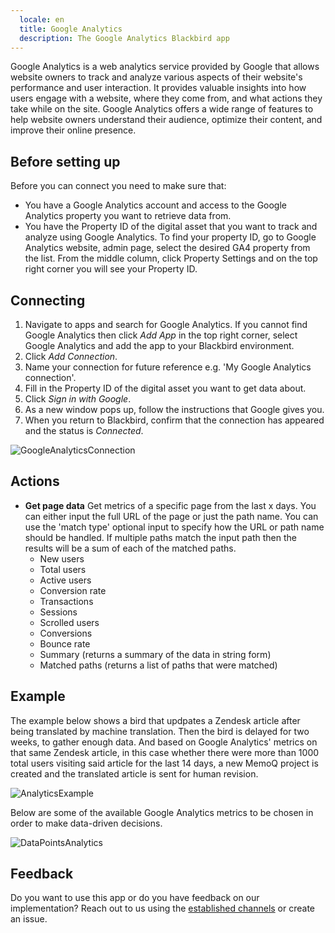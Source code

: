 ```yaml
---
  locale: en
  title: Google Analytics
  description: The Google Analytics Blackbird app
---
```


<LinkCard title="View on Github" target="_blank" href="https://github.com/bb-io/GoogleAnalytics" icon="github" />

Google Analytics is a web analytics service provided by Google that allows website owners to track and analyze various aspects of their website's performance and user interaction. It provides valuable insights into how users engage with a website, where they come from, and what actions they take while on the site. Google Analytics offers a wide range of features to help website owners understand their audience, optimize their content, and improve their online presence.

## Before setting up

Before you can connect you need to make sure that:

- You have a Google Analytics account and access to the Google Analytics property you want to retrieve data from.
- You have the Property ID of the digital asset that you want to track and analyze using Google Analytics. To find your property ID, go to Google Analytics website, admin page, select the desired GA4 property from the list. From the middle column, click Property Settings and on the top right corner you will see your Property ID.

## Connecting

1. Navigate to apps and search for Google Analytics. If you cannot find Google Analytics then click _Add App_ in the top right corner, select Google Analytics and add the app to your Blackbird environment.
2. Click _Add Connection_.
3. Name your connection for future reference e.g. 'My Google Analytics connection'.
4. Fill in the Property ID of the digital asset you want to get data about.
5. Click _Sign in with Google_.
6. As a new window pops up, follow the instructions that Google gives you.
7. When you return to Blackbird, confirm that the connection has appeared and the status is _Connected_.

![GoogleAnalyticsConnection](https://raw.githubusercontent.com/bb-io/GoogleAnalytics/main/image/README/GoogleAnalyticsConnection.png)

## Actions

- **Get page data** Get metrics of a specific page from the last x days. You can either input the full URL of the page or just the path name. You can use the 'match type' optional input to specify how the URL or path name should be handled. If multiple paths match the input path then the results will be a sum of each of the matched paths.
	- New users
	- Total users
	- Active users
	- Conversion rate
	- Transactions
	- Sessions
	- Scrolled users
	- Conversions
	- Bounce rate
	- Summary (returns a summary of the data in string form)
	- Matched paths (returns a list of paths that were matched)


## Example

The example below shows a bird that updpates a Zendesk article after being translated by machine translation. Then the bird is delayed for two weeks, to gather enough data. And based on Google Analytics' metrics on that same Zendesk article, in this case whether there were more than 1000 total users visiting said article for the last 14 days, a new MemoQ project is created and the translated article is sent for human revision. 

![AnalyticsExample](https://raw.githubusercontent.com/bb-io/GoogleAnalytics/main/image/README/AnalyticsExample.png)

Below are some of the available Google Analytics metrics to be chosen in order to make data-driven decisions.

![DataPointsAnalytics](https://raw.githubusercontent.com/bb-io/GoogleAnalytics/main/image/README/DataPointsAnalytics.png)

## Feedback

Do you want to use this app or do you have feedback on our implementation? Reach out to us using the [established channels](https://www.blackbird.io/) or create an issue.

